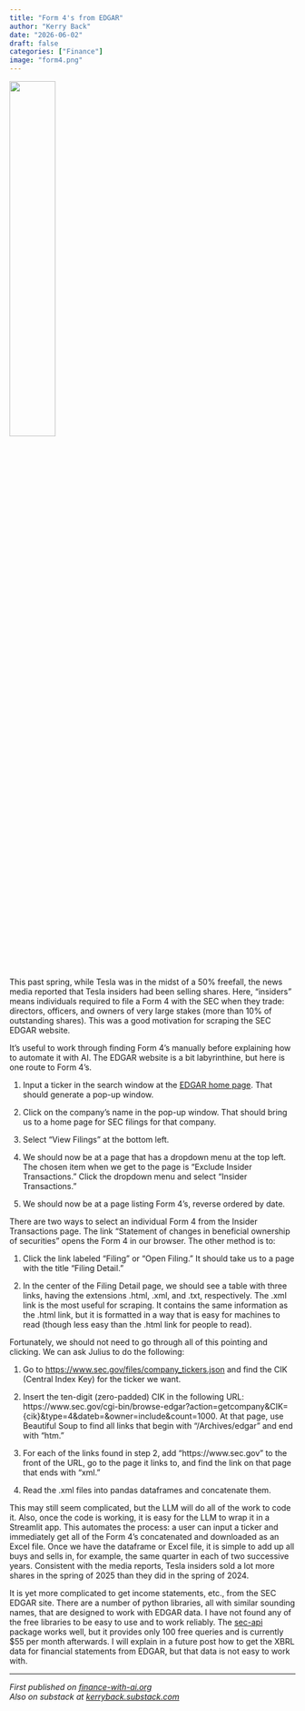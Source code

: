 ---
title: "Form 4's from EDGAR"
author: "Kerry Back"
date: "2026-06-02"
draft: false
categories: ["Finance"]
image: "form4.png"  
---

![](form4.png){width=40% fig-align="center"}


This past spring, while Tesla was in the midst of a 50% freefall, the news media reported that Tesla insiders had been selling shares.  Here, "insiders" means individuals required to file a Form 4 with the SEC when they trade: directors, officers, and owners of very large stakes (more than 10% of outstanding shares).  This was a good motivation for scraping the SEC EDGAR website.    

It's useful to work through finding Form 4's manually before explaining how to automate it with AI.  The EDGAR website is a bit labyrinthine, but here is one route to Form 4's.  

1. Input a ticker in the search window at the [EDGAR home page](https://www.sec.gov/search-filings).  That should generate a pop-up window.

2. Click on the company's name in the pop-up window.  That should bring us to a home page for SEC filings for that company.  

3. Select "View Filings" at the bottom left.  

4. We should now be at a page that has a dropdown menu at the top left.  The chosen item when we get to the page is "Exclude Insider Transactions."  Click the dropdown menu and select "Insider Transactions." 

5.  We should now be at a page listing Form 4's, reverse ordered by date. 

There are two ways to select an individual Form 4 from the Insider Transactions page.  The link "Statement of changes in beneficial ownership of securities" opens the Form 4 in our browser.  The other method is to:

1. Click the link labeled "Filing"  or "Open Filing." It should take us to a page with the title "Filing Detail."

2. In the center of the Filing Detail page, we should see a table with three links, having the extensions .html, .xml, and .txt, respectively.  The .xml link is the most useful for scraping.  It contains the same information as the .html link, but it is formatted in a way that is easy for machines to read (though less easy than the .html link for people to read).

Fortunately, we should not need to go through all of this pointing and clicking.  We can ask Julius to do the following:

1.  Go to [https://www.sec.gov/files/company_tickers.json](https://www.sec.gov/files/company_tickers.json) and find the CIK (Central Index Key) for the ticker we want.

2.  Insert the ten-digit (zero-padded) CIK in the following URL: https://www.sec.gov/cgi-bin/browse-edgar?action=getcompany&CIK={cik}&type=4&dateb=&owner=include&count=1000.  At that page, use Beautiful Soup to find all links that begin with "/Archives/edgar" and end with "htm."

3.  For each of the links found in step 2, add "https://www.sec.gov" to the front of the URL, go to the page it links to, and find the link on that page that ends with "xml."

4.  Read the .xml files into pandas dataframes and concatenate them.

This may still seem complicated, but the LLM will do all of the work to code it. Also, once the code is working, it is easy for the LLM to wrap it in a Streamlit app.  This automates the process: a user can input a ticker and immediately get all of the Form 4's concatenated and downloaded as an Excel file. Once we have the dataframe or Excel file, it is simple to add up all buys and sells in, for example, the same quarter in each of two successive years.  Consistent with the media reports, Tesla insiders sold a lot more shares in the spring of 2025 than they did in the spring of 2024.

It is yet more complicated to get income statements, etc., from the SEC EDGAR site.  There are a number of python libraries, all with similar sounding names, that are designed to work with EDGAR data.  I have not found any of the free libraries to be easy to use and to work reliably.  The [sec-api](https://sec-api.io/docs/sec-filings-render-api/python-example) package works well, but it provides only 100 free queries and is currently $55 per month afterwards.  I will explain in a future post how to get the XBRL data for financial statements from EDGAR, but that data is not easy to work with.


---

*First published on [finance-with-ai.org](https://finance-with-ai.org)* <br>
*Also on substack at [kerryback.substack.com](https://kerryback.substack.com)*